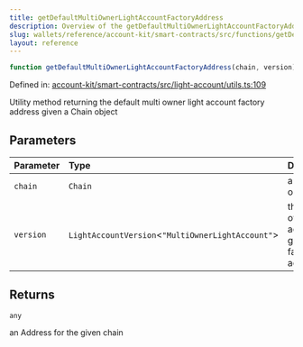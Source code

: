 ```yaml
---
title: getDefaultMultiOwnerLightAccountFactoryAddress
description: Overview of the getDefaultMultiOwnerLightAccountFactoryAddress function
slug: wallets/reference/account-kit/smart-contracts/src/functions/getDefaultMultiOwnerLightAccountFactoryAddress
layout: reference
---
```


```ts
function getDefaultMultiOwnerLightAccountFactoryAddress(chain, version): any;
```

Defined in: [account-kit/smart-contracts/src/light-account/utils.ts:109](https://github.com/alchemyplatform/aa-sdk/blob/49e74eee8606f480b200b4612d00d950da8a8742/account-kit/smart-contracts/src/light-account/utils.ts#L109)

Utility method returning the default multi owner light account factory address given a Chain object

## Parameters

| Parameter | Type                                               | Description                                                     |
| :-------- | :------------------------------------------------- | :-------------------------------------------------------------- |
| `chain`   | `Chain`                                            | a Chain object                                                  |
| `version` | `LightAccountVersion`\<`"MultiOwnerLightAccount"`> | the version of the light account to get the factory address for |

## Returns

`any`

an Address for the given chain
